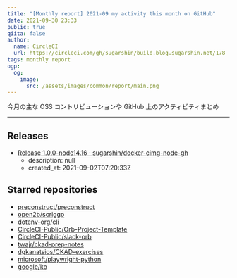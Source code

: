 ```yaml
---
title: "[Monthly report] 2021-09 my activity this month on GitHub"
date: 2021-09-30 23:33
public: true
qiita: false
author:
  name: CircleCI
  url: https://circleci.com/gh/sugarshin/build.blog.sugarshin.net/178
tags: monthly report
ogp:
  og:
    image:
      src: /assets/images/common/report/main.png
---
```


今月の主な OSS コントリビューションや GitHub 上のアクティビティまとめ

***

## Releases

- [Release 1.0.0-node14.16 · sugarshin/docker-cimg-node-gh](https://github.com/sugarshin/docker-cimg-node-gh/releases/tag/1.0.0-node14.16)
  - description: null
  - created_at: 2021-09-02T07:20:33Z

## Starred repositories

- [preconstruct/preconstruct](https://github.com/preconstruct/preconstruct)
- [open2b/scriggo](https://github.com/open2b/scriggo)
- [dotenv-org/cli](https://github.com/dotenv-org/cli)
- [CircleCI-Public/Orb-Project-Template](https://github.com/CircleCI-Public/Orb-Project-Template)
- [CircleCI-Public/slack-orb](https://github.com/CircleCI-Public/slack-orb)
- [twajr/ckad-prep-notes](https://github.com/twajr/ckad-prep-notes)
- [dgkanatsios/CKAD-exercises](https://github.com/dgkanatsios/CKAD-exercises)
- [microsoft/playwright-python](https://github.com/microsoft/playwright-python)
- [google/ko](https://github.com/google/ko)

